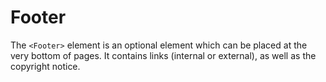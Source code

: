 
# Footer

The `<Footer>` element is an optional element which can be placed at the very
bottom of pages. It contains links (internal or external), as well as the copyright
notice.

<Viewport src="/docs/components/Footer/samples/basic" />

